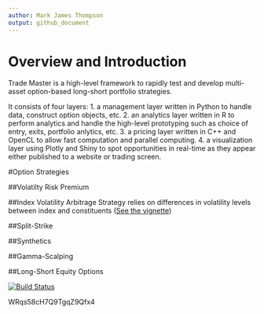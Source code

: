 ```yaml
---
author: Mark James Thompson
output: github_document
---
```


<!-- README.md is generated from README.Rmd. Please edit that file -->

# Overview and Introduction

Trade Master is a high-level framework to rapidly test and develop multi-asset option-based long-short portfolio strategies.

It consists of four layers: 
1. a management layer written in Python to handle data, construct option objects, etc.
2. an analytics layer written in R to perform analytics and handle the high-level prototyping such as choice of entry, exits, portfolio anlytics, etc.
3. a pricing layer written in C++ and OpenCL to allow fast computation and parallel computing.
4. a visualization layer using Plotly and Shiny to spot opportunities in real-time as they appear either published to a website or trading screen.




#Option Strategies

##Volatilty Risk Premium

##Index Volatility Arbitrage
Strategy relies on differences in volatility levels between index and constituents ([See the vignette](IndexVolatilityArbitrage.html))

##Split-Strike 

##Synthetics

##Gamma-Scalping

##Long-Short Equity Options



[![Build Status](https://travis-ci.org/Amuraivel/tradeMaster.svg?branch=master)](https://travis-ci.org/Amuraivel/tradeMaster)


WRqs58cH7Q9TgqZ9Qfx4

